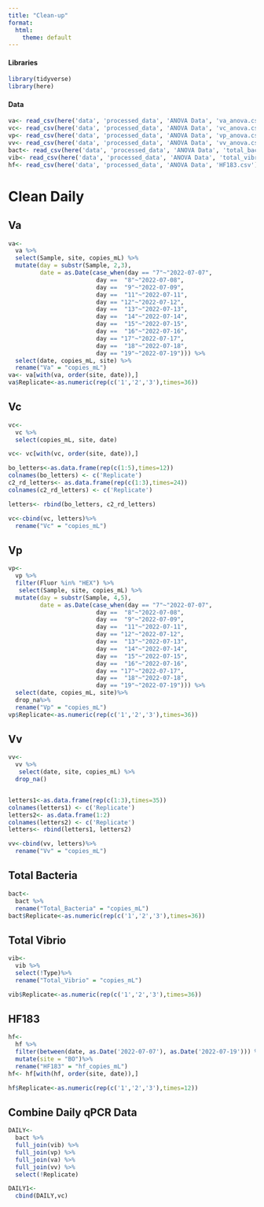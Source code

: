 ```yaml
---
title: "Clean-up"
format:
  html:
    theme: default
---
```


#### Libraries

```r
library(tidyverse)
library(here)
```

#### Data

```r
va<- read_csv(here('data', 'processed_data', 'ANOVA Data', 'va_anova.csv'))
vc<- read_csv(here('data', 'processed_data', 'ANOVA Data', 'vc_anova.csv'))
vp<- read_csv(here('data', 'processed_data', 'ANOVA Data', 'vp_anova.csv'))
vv<- read_csv(here('data', 'processed_data', 'ANOVA Data', 'vv_anova.csv'))
bact<- read_csv(here('data', 'processed_data', 'ANOVA Data', 'total_bacteria.csv'))
vib<- read_csv(here('data', 'processed_data', 'ANOVA Data', 'total_vibrio'))
hf<- read_csv(here('data', 'processed_data', 'ANOVA Data', 'HF183.csv'))
```

# Clean Daily

## Va

```r
va<-
  va %>%
  select(Sample, site, copies_mL) %>%
  mutate(day = substr(Sample, 2,3),
         date = as.Date(case_when(day == "7"~"2022-07-07",
                         day ==  "8"~"2022-07-08",
                         day ==  "9"~"2022-07-09",
                         day ==  "11"~"2022-07-11",
                         day == "12"~"2022-07-12",
                         day ==  "13"~"2022-07-13",
                         day ==  "14"~"2022-07-14",
                         day ==  "15"~"2022-07-15",
                         day ==  "16"~"2022-07-16",
                         day == "17"~"2022-07-17",
                         day ==  "18"~"2022-07-18",
                         day == "19"~"2022-07-19"))) %>%
  select(date, copies_mL, site) %>%
  rename("Va" = "copies_mL")
va<- va[with(va, order(site, date)),]
va$Replicate<-as.numeric(rep(c('1','2','3'),times=36))
```

## Vc

```r
vc<-
  vc %>%
  select(copies_mL, site, date)

vc<- vc[with(vc, order(site, date)),]

bo_letters<-as.data.frame(rep(c(1:5),times=12)) 
colnames(bo_letters) <- c('Replicate') 
c2_rd_letters<- as.data.frame(rep(c(1:3),times=24))
colnames(c2_rd_letters) <- c('Replicate') 

letters<- rbind(bo_letters, c2_rd_letters)

vc<-cbind(vc, letters)%>%
  rename("Vc" = "copies_mL")
```

## Vp

```r
vp<-
  vp %>%
  filter(Fluor %in% "HEX") %>%
   select(Sample, site, copies_mL) %>%
  mutate(day = substr(Sample, 4,5),
         date = as.Date(case_when(day == "7"~"2022-07-07",
                         day ==  "8"~"2022-07-08",
                         day ==  "9"~"2022-07-09",
                         day ==  "11"~"2022-07-11",
                         day == "12"~"2022-07-12",
                         day ==  "13"~"2022-07-13",
                         day ==  "14"~"2022-07-14",
                         day ==  "15"~"2022-07-15",
                         day ==  "16"~"2022-07-16",
                         day == "17"~"2022-07-17",
                         day ==  "18"~"2022-07-18",
                         day == "19"~"2022-07-19"))) %>%
  select(date, copies_mL, site)%>%
  drop_na%>%
  rename("Vp" = "copies_mL")
vp$Replicate<-as.numeric(rep(c('1','2','3'),times=36))
```

## Vv

```r
vv<-
  vv %>%
   select(date, site, copies_mL) %>%
  drop_na()


letters1<-as.data.frame(rep(c(1:3),times=35)) 
colnames(letters1) <- c('Replicate') 
letters2<- as.data.frame(1:2)
colnames(letters2) <- c('Replicate') 
letters<- rbind(letters1, letters2)

vv<-cbind(vv, letters)%>%
  rename("Vv" = "copies_mL")
```

## Total Bacteria

```r
bact<-
  bact %>%
  rename("Total_Bacteria" = "copies_mL")
bact$Replicate<-as.numeric(rep(c('1','2','3'),times=36))
```

## Total Vibrio

```r
vib<-
  vib %>%
  select(!Type)%>%
  rename("Total_Vibrio" = "copies_mL")

vib$Replicate<-as.numeric(rep(c('1','2','3'),times=36))
```

## HF183

```r
hf<-
  hf %>%
  filter(between(date, as.Date('2022-07-07'), as.Date('2022-07-19'))) %>%
  mutate(site = "BO")%>%
  rename("HF183" = "hf_copies_mL")
hf<- hf[with(hf, order(site, date)),]

hf$Replicate<-as.numeric(rep(c('1','2','3'),times=12))
```

## Combine Daily qPCR Data

```r
DAILY<-
  bact %>%
  full_join(vib) %>%
  full_join(vp) %>%
  full_join(va) %>%
  full_join(vv) %>%
  select(!Replicate)

```

```r
DAILY1<-
  cbind(DAILY,vc)
```
